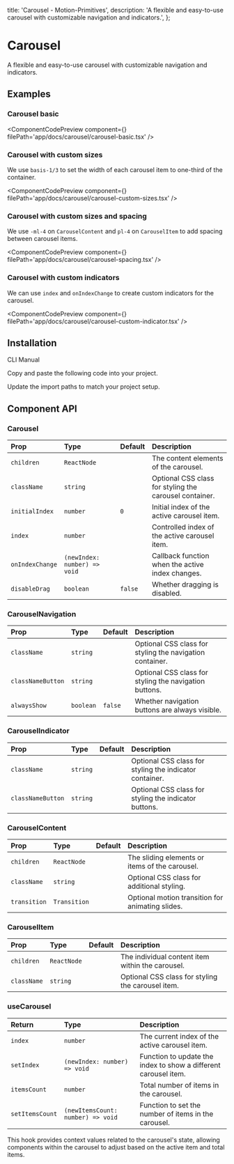   title: 'Carousel - Motion-Primitives',
  description:
    'A flexible and easy-to-use carousel with customizable navigation and indicators.',
};


# Carousel

A flexible and easy-to-use carousel with customizable navigation and indicators.

## Examples

### Carousel basic

<ComponentCodePreview
  component={<CarouselBasic />}
  filePath='app/docs/carousel/carousel-basic.tsx'
/>

### Carousel with custom sizes

We use `basis-1/3` to set the width of each carousel item to one-third of the container.

<ComponentCodePreview
  component={<CarouselCustomSizes />}
  filePath='app/docs/carousel/carousel-custom-sizes.tsx'
/>

### Carousel with custom sizes and spacing

We use `-ml-4` on `CarouselContent` and `pl-4` on `CarouselItem` to add spacing between carousel items.

<ComponentCodePreview
  component={<CarouselSpacing />}
  filePath='app/docs/carousel/carousel-spacing.tsx'
/>

### Carousel with custom indicators

We can use `index` and `onIndexChange` to create custom indicators for the carousel.

<ComponentCodePreview
  component={<CarouselCustomIndicator />}
  filePath='app/docs/carousel/carousel-custom-indicator.tsx'
/>

## Installation

<Tabs defaultValue="cli">

<TabsList>
  <TabsTrigger value='cli'>CLI</TabsTrigger>
  <TabsTrigger value='manual'>Manual</TabsTrigger>
</TabsList>

<TabsContent value="cli">

<InstallationCli value='carousel' />

</TabsContent>

<TabsContent value="manual">

<Steps>

<Step>Copy and paste the following code into your project.</Step>

<CodeBlock filePath='components/core/carousel.tsx' />

<Step>Update the import paths to match your project setup.</Step>

</Steps>

</TabsContent>

</Tabs>

## Component API

### Carousel

| Prop            | Type                         | Default | Description                                            |
| :-------------- | :--------------------------- | :------ | :----------------------------------------------------- |
| `children`      | `ReactNode`                  |         | The content elements of the carousel.                  |
| `className`     | `string`                     |         | Optional CSS class for styling the carousel container. |
| `initialIndex`  | `number`                     | `0`     | Initial index of the active carousel item.             |
| `index`         | `number`                     |         | Controlled index of the active carousel item.          |
| `onIndexChange` | `(newIndex: number) => void` |         | Callback function when the active index changes.       |
| `disableDrag`   | `boolean`                    | `false` | Whether dragging is disabled.                          |

### CarouselNavigation

| Prop              | Type      | Default | Description                                              |
| :---------------- | :-------- | :------ | :------------------------------------------------------- |
| `className`       | `string`  |         | Optional CSS class for styling the navigation container. |
| `classNameButton` | `string`  |         | Optional CSS class for styling the navigation buttons.   |
| `alwaysShow`      | `boolean` | `false` | Whether navigation buttons are always visible.           |

### CarouselIndicator

| Prop              | Type     | Default | Description                                             |
| :---------------- | :------- | :------ | :------------------------------------------------------ |
| `className`       | `string` |         | Optional CSS class for styling the indicator container. |
| `classNameButton` | `string` |         | Optional CSS class for styling the indicator buttons.   |

### CarouselContent

| Prop         | Type         | Default | Description                                      |
| :----------- | :----------- | :------ | :----------------------------------------------- |
| `children`   | `ReactNode`  |         | The sliding elements or items of the carousel.   |
| `className`  | `string`     |         | Optional CSS class for additional styling.       |
| `transition` | `Transition` |         | Optional motion transition for animating slides. |

### CarouselItem

| Prop        | Type        | Default | Description                                       |
| :---------- | :---------- | :------ | :------------------------------------------------ |
| `children`  | `ReactNode` |         | The individual content item within the carousel.  |
| `className` | `string`    |         | Optional CSS class for styling the carousel item. |

### useCarousel

| Return          | Type                              | Description                                                     |
| :-------------- | :-------------------------------- | :-------------------------------------------------------------- |
| `index`         | `number`                          | The current index of the active carousel item.                  |
| `setIndex`      | `(newIndex: number) => void`      | Function to update the index to show a different carousel item. |
| `itemsCount`    | `number`                          | Total number of items in the carousel.                          |
| `setItemsCount` | `(newItemsCount: number) => void` | Function to set the number of items in the carousel.            |

This hook provides context values related to the carousel's state, allowing components within the carousel to adjust based on the active item and total items.
